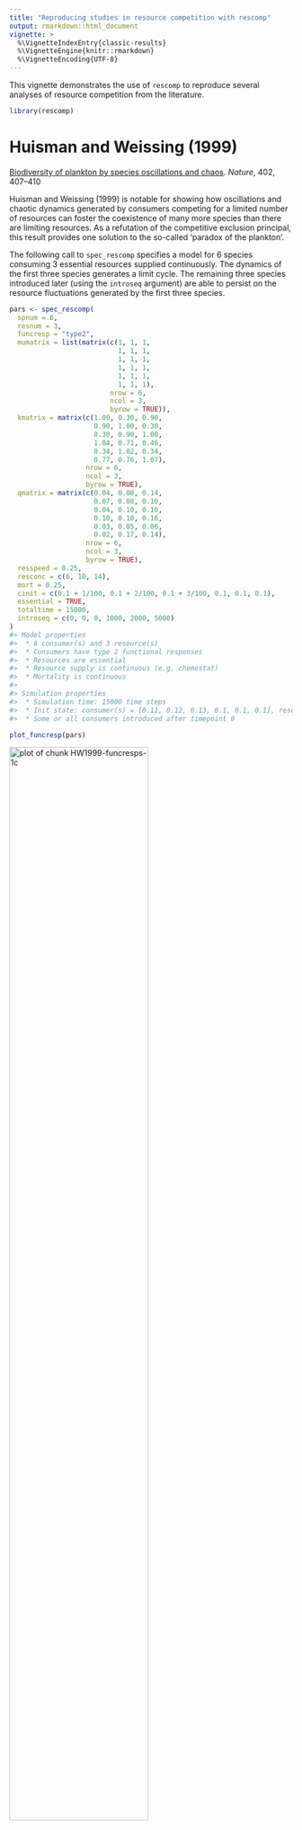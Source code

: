 ```yaml
---
title: "Reproducing studies in resource competition with rescomp"
output: rmarkdown::html_document
vignette: >
  %\VignetteIndexEntry{classic-results}
  %\VignetteEngine{knitr::rmarkdown}
  %\VignetteEncoding{UTF-8}
---
```


This vignette demonstrates the use of `rescomp` to reproduce several analyses of resource competition from the literature.




```r
library(rescomp)
```


# Huisman and Weissing (1999)

[Biodiversity of plankton by species oscillations and chaos](https://www.nature.com/articles/46540). *Nature*, 402, 407–410

Huisman and Weissing (1999) is notable for showing how oscillations and chaotic dynamics generated by consumers competing for a limited number of resources can foster the coexistence of many more species than there are limiting resources. As a refutation of the competitive exclusion principal, this result provides one solution to the so-called 'paradox of the plankton'.

The following call to `spec_rescomp` specifies a model for 6 species consuming 3 essential resources supplied continuously. The dynamics of the first three species generates a limit cycle. The remaining three species introduced later (using the `introseq` argument) are able to persist on the resource fluctuations generated by the first three species.


```r
pars <- spec_rescomp(
  spnum = 6,
  resnum = 3,
  funcresp = "type2",
  mumatrix = list(matrix(c(1, 1, 1,
                           1, 1, 1,
                           1, 1, 1,
                           1, 1, 1,
                           1, 1, 1,
                           1, 1, 1),
                         nrow = 6,
                         ncol = 3,
                         byrow = TRUE)),
  kmatrix = matrix(c(1.00, 0.30, 0.90,
                     0.90, 1.00, 0.30,
                     0.30, 0.90, 1.00,
                     1.04, 0.71, 0.46,
                     0.34, 1.02, 0.34,
                     0.77, 0.76, 1.07),
                   nrow = 6,
                   ncol = 3,
                   byrow = TRUE),
  qmatrix = matrix(c(0.04, 0.08, 0.14,
                     0.07, 0.08, 0.10,
                     0.04, 0.10, 0.10,
                     0.10, 0.10, 0.16,
                     0.03, 0.05, 0.06,
                     0.02, 0.17, 0.14),
                   nrow = 6,
                   ncol = 3,
                   byrow = TRUE),
  resspeed = 0.25,
  resconc = c(6, 10, 14),
  mort = 0.25,
  cinit = c(0.1 + 1/100, 0.1 + 2/100, 0.1 + 3/100, 0.1, 0.1, 0.1),
  essential = TRUE,
  totaltime = 15000,
  introseq = c(0, 0, 0, 1000, 2000, 5000)
)
#> Model properties 
#>  * 6 consumer(s) and 3 resource(s)
#>  * Consumers have type 2 functional responses
#>  * Resources are essential
#>  * Resource supply is continuous (e.g. chemostat)
#>  * Mortality is continuous
#> 
#> Simulation properties 
#>  * Simulation time: 15000 time steps
#>  * Init state: consumer(s) = [0.11, 0.12, 0.13, 0.1, 0.1, 0.1], resource(s) = [6, 10, 14]
#>  * Some or all consumers introduced after timepoint 0
```


```r
plot_funcresp(pars)
```

<img src="classic-results-HW1999-funcresps-1c-1.png" title="plot of chunk HW1999-funcresps-1c" alt="plot of chunk HW1999-funcresps-1c" width="70%" />

Be warned the full simulation with 15000 time steps may take a while to run (~2 mins on a laptop with CPU 1.90GHz and 16GB of RAM).


```r
m1 <- sim_rescomp(pars)
```


```r
plot_rescomp(m1, resources = FALSE)
```

<img src="classic-results-HW1999-dynamics-1c-1.png" title="plot of chunk HW1999-dynamics-1c" alt="plot of chunk HW1999-dynamics-1c" width="70%" /><p class="caption">Reproduces Fig 1c from Huisman and Weissing (1999).</p>

Huisman and Weissing (1999) next showed that chaotic dynamics are common when each consumes has a relatively larger impact on the resource for which it is an intermediate competitor. For example in the model specification below, consumer 1 is an intermediate competitor for resource 4 ($k_{1,4} = 0.30$) but has a larger impact (resource quota) on resource 4 relative to the other four consumers ($Q_{1,4} = 0.05$,  $Q_{i\neq1,4} = 0.03$)


```r
pars <- spec_rescomp(
  spnum = 5,
  resnum = 5,
  funcresp = "type2",
  mumatrix = matrix(c(1, 1, 1, 1, 1,
                      1, 1, 1, 1, 1,
                      1, 1, 1, 1, 1,
                      1, 1, 1, 1, 1,
                      1, 1, 1, 1, 1),
                    nrow = 5, ncol = 5, byrow = TRUE),
  kmatrix = matrix(c(0.39, 0.22, 0.27, 0.30, 0.34,
                     0.34, 0.39, 0.22, 0.24, 0.30,
                     0.30, 0.34, 0.39, 0.22, 0.22,
                     0.24, 0.30, 0.34, 0.39, 0.20,
                     0.23, 0.27, 0.30, 0.34, 0.39),
                   nrow = 5, ncol = 5, byrow = TRUE),
  qmatrix = matrix(c(0.04, 0.08, 0.10, 0.05, 0.07,
                     0.04, 0.08, 0.10, 0.03, 0.09,
                     0.07, 0.08, 0.10, 0.03, 0.07,
                     0.04, 0.10, 0.10, 0.03, 0.07,
                     0.04, 0.08, 0.14, 0.03, 0.07),
       nrow = 5, ncol = 5, byrow = TRUE),
  resspeed = 0.25,
  resconc = c(6, 10, 14, 4, 9),
  mort = 0.25,
  cinit = c(0.1 + 1/100, 0.1 + 2/100, 0.1 + 3/100, 0.1 + 4/100, 0.1 + 5/100),
  essential = TRUE,
  totaltime = 300
)
#> Model properties 
#>  * 5 consumer(s) and 5 resource(s)
#>  * Consumers have type 2 functional responses
#>  * Resources are essential
#>  * Resource supply is continuous (e.g. chemostat)
#>  * Mortality is continuous
#> 
#> Simulation properties 
#>  * Simulation time: 300 time steps
#>  * Init state: consumer(s) = [0.11, 0.12, 0.13, 0.14, 0.15], resource(s) = [6, 10, 14, 4, 9]
```


```r
plot_funcresp(pars)
```

<img src="classic-results-HW1999-funcresp-2-1.png" title="plot of chunk HW1999-funcresp-2" alt="plot of chunk HW1999-funcresp-2" width="70%" />


```r
m1 <- sim_rescomp(pars)
```


```r
plot_rescomp(m1, resources = FALSE, lwd = 1)
```

<img src="classic-results-HW1999-dynamics-2a-1.png" title="plot of chunk HW1999-dynamics-2a" alt="plot of chunk HW1999-dynamics-2a" width="70%" /><p class="caption">Corresponds to Fig 2a of Huisman and Weissing (1999).</p>

These chaotic oscillations can in fact foster the coexistence of many more species than limiting resources. In the final example taken from Fig 4 of Huisman and Weissing (1999), 12 species persist on 5 resources.



```r
pars <- spec_rescomp(
  spnum = 12,
  resnum = 5,
  funcresp = "type2",
  mumatrix = matrix(c(1, 1, 1, 1, 1,
                      1, 1, 1, 1, 1,
                      1, 1, 1, 1, 1,
                      1, 1, 1, 1, 1,
                      1, 1, 1, 1, 1,
                      1, 1, 1, 1, 1,
                      1, 1, 1, 1, 1,
                      1, 1, 1, 1, 1,
                      1, 1, 1, 1, 1,
                      1, 1, 1, 1, 1,
                      1, 1, 1, 1, 1,
                      1, 1, 1, 1, 1),
                    nrow = 12, ncol = 5, byrow = TRUE),
  kmatrix = matrix(c(0.39, 0.22, 0.27, 0.30, 0.34,
                     0.34, 0.39, 0.22, 0.24, 0.30,
                     0.30, 0.34, 0.39, 0.22, 0.22,
                     0.24, 0.30, 0.34, 0.39, 0.20,
                     0.23, 0.27, 0.30, 0.34, 0.39,
                     0.41, 0.16, 0.07, 0.28, 0.40,
                     0.20, 0.15, 0.11, 0.12, 0.50,
                     0.45, 0.05, 0.05, 0.13, 0.26,
                     0.14, 0.38, 0.38, 0.27, 0.12,
                     0.15, 0.29, 0.41, 0.33, 0.29,
                     0.38, 0.37, 0.24, 0.04, 0.09,
                     0.28, 0.31, 0.25, 0.41, 0.16),
                   nrow = 12, ncol = 5, byrow = TRUE),
  qmatrix = matrix(c(0.04, 0.08, 0.10, 0.05, 0.07,
                     0.04, 0.08, 0.10, 0.03, 0.09,
                     0.07, 0.08, 0.10, 0.03, 0.07,
                     0.04, 0.10, 0.10, 0.03, 0.07,
                     0.04, 0.08, 0.14, 0.03, 0.07,
                     0.22, 0.14, 0.22, 0.09, 0.05,
                     0.10, 0.22, 0.24, 0.07, 0.24,
                     0.08, 0.04, 0.12, 0.06, 0.05,
                     0.02, 0.18, 0.03, 0.03, 0.08,
                     0.17, 0.06, 0.24, 0.03, 0.10,
                     0.25, 0.20, 0.17, 0.11, 0.02,
                     0.03, 0.04, 0.01, 0.05, 0.04),
       nrow = 12, ncol = 5, byrow = TRUE),
  resspeed = 0.25,
  resconc = c(6, 10, 14, 4, 9),
  mort = 0.25,
  cinit = c(0.1 + 1/100, 0.1 + 2/100, 0.1 + 3/100, 0.1 + 4/100, 0.1 + 5/100,
            0.1, 0.1, 0.1, 0.1, 0.1, 0.1, 0.1),
  essential = TRUE,
  totaltime = 10000,
  introseq = c(0, 0, 0, 0, 0,
               1000, 1000, 1000,
               3000, 3000,
               5000, 5000)
)
#> Model properties 
#>  * 12 consumer(s) and 5 resource(s)
#>  * Consumers have type 2 functional responses
#>  * Resources are essential
#>  * Resource supply is continuous (e.g. chemostat)
#>  * Mortality is continuous
#> 
#> Simulation properties 
#>  * Simulation time: 10000 time steps
#>  * Init state: consumer(s) = [0.11, 0.12, 0.13, 0.14, 0.15, 0.1, 0.1, 0.1, 0.1, 0.1, 0.1, 0.1], resource(s) = [6, 10, 14, 4, 9]
#>  * Some or all consumers introduced after timepoint 0
```



```r
plot_funcresp(pars)
```

<img src="classic-results-HW1999-funcresp-4-1.png" title="plot of chunk HW1999-funcresp-4" alt="plot of chunk HW1999-funcresp-4" width="70%" />

Be warned this simulation will take a relatively long time to run (~8 mins on a laptop with CPU 1.90GHz and 16GB of RAM).


```r
m1 <- sim_rescomp(pars)
```



```r
plot_rescomp(m1, resources = FALSE, lwd = 0.1)
```

<img src="classic-results-HW1999-dynamics-4-1.png" title="plot of chunk HW1999-dynamics-4" alt="plot of chunk HW1999-dynamics-4" width="70%" /><p class="caption">Composite of Figs 4a and 4b from Huisman and Weissing (1999).</p>


# Grover (1990)

[Resource Competition in a Variable Environment: Phytoplankton Growing According to Monod's Model](https://www.journals.uchicago.edu/doi/abs/10.1086/285131). *The American Naturalist*, 136(6), 771-789.

Grover (1990) coined the term gleaner-opportunist trade-off to describe the trade-off between a consumer with a lower R* (minimum resource requirement) and a consumer with a higher maximal growth rate. Previous studies (including Armstrong and McGehee 1980) had already shown that these two phenotypes could coexist under endogenously generated resource cycling or sinusoidal variation in resource input. In this paper, Grover showed that coexistence via a gleaner-opportunist trade-off extended to periodically delivered resource pulses.

The model comprises a two type two competitors consuming a single resource. When the resource is delivered continuously the gleaner (with a lower R*) predictably excludes the opportunist (with a higher maximum growth rate).


```r
pars <- spec_rescomp(
  spnum = 2,
  resnum = 1,
  funcresp = "type2",
  mumatrix = list(matrix(c(0.5,
                           0.6),
                   nrow = 2,
                   ncol = 1,
                   byrow = TRUE)),
  kmatrix = matrix(c(0.000001,
                     0.00001),
                   nrow = 2,
                   ncol = 1,
                   byrow = TRUE),
  qmatrix = matrix(c(1/10^8,
                     1/10^8),
                   nrow = 2,
                   ncol = 1,
                   byrow = TRUE),
  resspeed = 0.25,
  resconc = 0.0002,
  mort = 0.25,
  cinit = 1000,
  totaltime = 100,
)
#> Model properties 
#>  * 2 consumer(s) and 1 resource(s)
#>  * Consumers have type 2 functional responses
#>  * Resource supply is continuous (e.g. chemostat)
#>  * Mortality is continuous
#> 
#> Simulation properties 
#>  * Simulation time: 100 time steps
#>  * Init state: consumer(s) = [1000, 1000], resource(s) = [2e-04]
```


```r
plot_funcresp(pars, maxx = 0.0001)
```

<img src="classic-results-Grover1990-funcresp-4a-1.png" title="plot of chunk Grover1990-funcresp-4a" alt="plot of chunk Grover1990-funcresp-4a" width="70%" /><p class="caption">Reproduces Fig 1 from Grover (1990). Resource concentration in $mu$mol per ml rather than  per L.</p>


```r
mcons <- sim_rescomp(pars)
```



```r
plot_rescomp(mcons, resources = FALSE, logy = TRUE)
```

<img src="classic-results-Grover1990-dynamics-4a-1.png" title="plot of chunk Grover1990-dynamics-4a" alt="plot of chunk Grover1990-dynamics-4a" width="70%" /><p class="caption">Reproduces Fig 4A from Grover (1990).</p>

When the resource is pulsed with high frequency (whilst maintaining the same time averaged resource supply), the gleanerstill excludes the opportunist but at a slower rate.


```r
period <- 1
amp <- ((0.0002*0.25*period)/(1 - exp(-0.25*period)) - 0.0002)*2
pars$respulse <- amp
pars$resconc <- 0
pars$rinit <- amp
pars$pulsefreq <- period
pars
#> Model properties 
#>  * 2 consumer(s) and 1 resource(s)
#>  * Consumers have type 2 functional responses
#>  * Resource supply is pulsed only (but continuously diluted)
#>  * Mortality is continuous
#> 
#> Simulation properties 
#>  * Simulation time: 100 time steps
#>  * Resources pulsing every 1 timesteps
#>  * Init state: consumer(s) = [1000, 1000], resource(s) = [5.20811664187798e-05]
```


```r
m1 <- sim_rescomp(pars)
plot_rescomp(m1, resource = FALSE, logy = TRUE)
```

<img src="classic-results-Grover1990-dynamics-4b-1.png" title="plot of chunk Grover1990-dynamics-4b" alt="plot of chunk Grover1990-dynamics-4b" width="70%" /><p class="caption">Reproduces Fig 4B from Grover (1990).</p>

When the resource is pulsed at an intermediate frequency (again whilst maintaining the same time averaged resource supply), the gleaner and the opportunist coexist.


```r
period <- 4
amp <- ((0.0002*0.25*period)/(1 - exp(-0.25*period)) - 0.0002)*2
pars$respulse <- amp
pars$rinit <- amp
pars$pulsefreq <- period
pars
#> Model properties 
#>  * 2 consumer(s) and 1 resource(s)
#>  * Consumers have type 2 functional responses
#>  * Resource supply is pulsed only (but continuously diluted)
#>  * Mortality is continuous
#> 
#> Simulation properties 
#>  * Simulation time: 100 time steps
#>  * Resources pulsing every 4 timesteps
#>  * Init state: consumer(s) = [1000, 1000], resource(s) = [0.000232790682747731]
```


```r
m4 <- sim_rescomp(pars)
plot_rescomp(m4, resource = FALSE, logy = TRUE)
```

<img src="classic-results-Grover1990-dynamics-4c-1.png" title="plot of chunk Grover1990-dynamics-4c" alt="plot of chunk Grover1990-dynamics-4c" width="70%" /><p class="caption">Reproduces Fig 4C from Grover (1990).</p>

Finally when the resource is pulsed at low frequency, the opportunist excludes the gleaner.


```r
period <- 10
amp <- ((0.0002*0.25*period)/(1 - exp(-0.25*period)) - 0.0002)*2
pars$respulse <- amp
pars$rinit <- amp
pars$pulsefreq <- period
pars
#> Model properties 
#>  * 2 consumer(s) and 1 resource(s)
#>  * Consumers have type 2 functional responses
#>  * Resource supply is pulsed only (but continuously diluted)
#>  * Mortality is continuous
#> 
#> Simulation properties 
#>  * Simulation time: 100 time steps
#>  * Resources pulsing every 10 timesteps
#>  * Init state: consumer(s) = [1000, 1000], resource(s) = [0.000689425489833852]
```


```r
m10 <- sim_rescomp(pars)
plot_rescomp(m10, resource = FALSE, logy = TRUE)
```

<img src="classic-results-Grover1990-dynamics-4d-1.png" title="plot of chunk Grover1990-dynamics-4d" alt="plot of chunk Grover1990-dynamics-4d" width="70%" /><p class="caption">Reproduces Fig 4D from Grover (1990).</p>



# Armstrong and McGehee (1980)

[Competitive Exclusion](https://www.journals.uchicago.edu/doi/10.1086/283553). *The American Naturalist*, 115(2), 151-170.

Armstrong and McGehee was one of the first papers to show more than $n$ species can coexist on $n$ resources via endogenously generated cycles in the consumer and resource dynamics. This mechanism for coexistence is indeed commonly referred to as the "Armstrong–McGehee mechanism".

Unlike the previous examples, Armstrong and McGehee paramterised a two consumer - one resource model using conversion efficiencies in the consumer equations rather than quotas in the resource equations. In `spec_rescomp` this is implemented via the specification of an `effmatrix` rather than a `qmatrix`. The below code illustrates the model simulation presented by the authors in Figure 1 of their paper.


```r
pars <- spec_rescomp(
  spnum = 2,
  resnum = 1,
  funcresp = c("type2", "type1"),
  mumatrix = matrix(c(0.5, 0.003),
                    nrow = 2,
                    ncol = 1,
                    byrow = TRUE),
  kmatrix = matrix(c(50, 1),
                   nrow = 2,
                   ncol = 1,
                   byrow = TRUE),
  effmatrix = matrix(c(0.3, 0.33),
                   nrow = 2,
                   ncol = 1,
                   byrow = TRUE),
  mort = c(0.1, 0.11),
  chemo = FALSE,
  resspeed = 0.1,
  resconc = 300,
  totaltime = 600,
  cinit = c(1,0.01),
  rinit = 100,
  introseq = c(0,194)
)
#> Model properties 
#>  * 2 consumer(s) and 1 resource(s)
#>  * Consumers have type 2 or type 1 functional responses
#>  * Resources grow logistically
#>  * Mortality is continuous
#> 
#> Simulation properties 
#>  * Simulation time: 600 time steps
#>  * Init state: consumer(s) = [1, 0.01], resource(s) = [100]
#>  * Some or all consumers introduced after timepoint 0
```

Because the two consumers were specified with slightly different density independent mortality rates, it is more informative to plot the functional responses using the `madj = TRUE` argument.


```r
plot_funcresp(pars, maxx = 200, madj = TRUE)
```

<img src="classic-results-AM1980-funcresp-2-1.png" title="plot of chunk AM1980-funcresp-2" alt="plot of chunk AM1980-funcresp-2" width="70%" /><p class="caption">Corresponds to Fig 2 from Armstrong and McGehee (1980).</p>

With the functional responses adjusted for species specific mortality rates it is clear that intersection of the functional responses lies above both species R*. As shown below, this is harder to interpret when using the default option for `plot_funcresp` where the two different mortality rates are plotted alongside their functional responses.   


```r
plot_funcresp(pars, maxx = 200)
```

<img src="classic-results-AM1980-funcresp-2-unadjusted-mortality-1.png" title="plot of chunk AM1980-funcresp-2-unadjusted-mortality" alt="plot of chunk AM1980-funcresp-2-unadjusted-mortality" width="70%" />

Simulations show that the species with the nonlinear functional response generates limit cycles upon which the species with the linear functional response is able to persist.


```r
m1 <- sim_rescomp(pars)
```


```r
plot_rescomp(m1)
```

<img src="classic-results-AM1980-dynamics-1-1.png" title="plot of chunk AM1980-dynamics-1" alt="plot of chunk AM1980-dynamics-1" width="70%" /><p class="caption">Corresponds to Fig 1 from Armstrong and McGehee (1980). The paper states that the model was initated with R = 400, but here it is started with R = 100 to provide as close as possible correspondence to the original figure.</p>

<!-- # Hastings et al,. 2018. Transient phenomena in ecology. Science, 361(6406). -->
